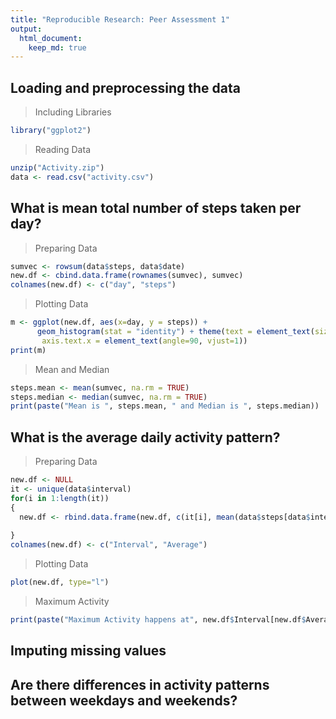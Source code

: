```yaml
---
title: "Reproducible Research: Peer Assessment 1"
output: 
  html_document:
    keep_md: true
---
```



## Loading and preprocessing the data
>Including Libraries
```r
library("ggplot2")
```
>Reading Data
```r
unzip("Activity.zip")
data <- read.csv("activity.csv")
```
## What is mean total number of steps taken per day?
>Preparing Data
```r
sumvec <- rowsum(data$steps, data$date)
new.df <- cbind.data.frame(rownames(sumvec), sumvec)
colnames(new.df) <- c("day", "steps")
```
>Plotting Data
```r
m <- ggplot(new.df, aes(x=day, y = steps)) + 
      geom_histogram(stat = "identity") + theme(text = element_text(size=10),
       axis.text.x = element_text(angle=90, vjust=1)) 
print(m)
```
>Mean and Median
```r
steps.mean <- mean(sumvec, na.rm = TRUE)
steps.median <- median(sumvec, na.rm = TRUE)
print(paste("Mean is ", steps.mean, " and Median is ", steps.median))
```
## What is the average daily activity pattern?
>Preparing Data
```r
new.df <- NULL
it <- unique(data$interval)
for(i in 1:length(it))
{
  new.df <- rbind.data.frame(new.df, c(it[i], mean(data$steps[data$interval == it[i]], na.rm = TRUE)))
  
}
colnames(new.df) <- c("Interval", "Average") 
```
>Plotting Data
```r
plot(new.df, type="l")
```
>Maximum Activity
```r
print(paste("Maximum Activity happens at", new.df$Interval[new.df$Average == max(new.df$Average)], "with value ", max(new.df$Average)))
```
## Imputing missing values



## Are there differences in activity patterns between weekdays and weekends?

